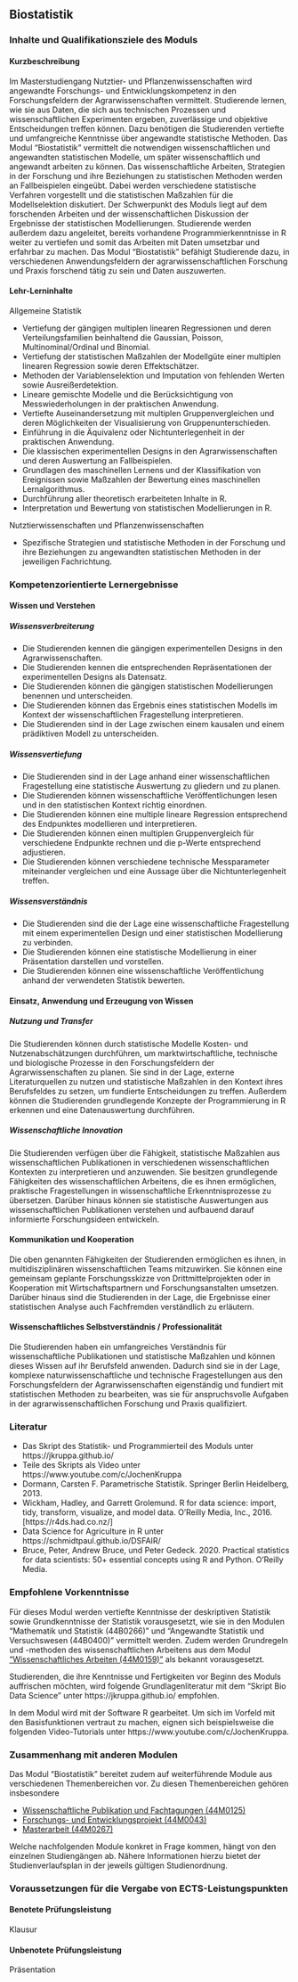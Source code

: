 ## Biostatistik {#sec-module-biostatistik}

### Inhalte und Qualifikationsziele des Moduls

#### Kurzbeschreibung

Im Masterstudiengang Nutztier- und Pflanzenwissenschaften wird angewandte Forschungs- und Entwicklungskompetenz in den Forschungsfeldern der Agrarwissenschaften vermittelt. Studierende lernen, wie sie aus Daten, die sich aus technischen Prozessen und wissenschaftlichen Experimenten ergeben, zuverlässige und objektive Entscheidungen treffen können. Dazu benötigen die Studierenden vertiefte und umfangreiche Kenntnisse über angewandte statistische Methoden. Das Modul "Biostatistik" vermittelt die notwendigen wissenschaftlichen und angewandten statistischen Modelle, um später wissenschaftlich und angewandt arbeiten zu können. Das wissenschaftliche Arbeiten, Strategien in der Forschung und ihre Beziehungen zu statistischen Methoden werden an Fallbeispielen eingeübt. Dabei werden verschiedene statistische Verfahren vorgestellt und die statistischen Maßzahlen für die Modellselektion diskutiert. Der Schwerpunkt des Moduls liegt auf dem forschenden Arbeiten und der wissenschaftlichen Diskussion der Ergebnisse der statistischen Modellierungen. Studierende werden außerdem dazu angeleitet, bereits vorhandene Programmierkenntnisse in R weiter zu vertiefen und somit das Arbeiten mit Daten umsetzbar und erfahrbar zu machen. Das Modul "Biostatistik" befähigt Studierende dazu, in verschiedenen Anwendungsfeldern der agrarwissenschaftlichen Forschung und Praxis forschend tätig zu sein und Daten auszuwerten.

#### Lehr-Lerninhalte

Allgemeine Statistik

-   Vertiefung der gängigen multiplen linearen Regressionen und deren Verteilungsfamilien beinhaltend die Gaussian, Poisson, Multinominal/Ordinal und Binomial.
-   Vertiefung der statistischen Maßzahlen der Modellgüte einer multiplen linearen Regression sowie deren Effektschätzer.
-   Methoden der Variablenselektion und Imputation von fehlenden Werten sowie Ausreißerdetektion.
-   Lineare gemischte Modelle und die Berücksichtigung von Messwiederholungen in der praktischen Anwendung.
-   Vertiefte Auseinandersetzung mit multiplen Gruppenvergleichen und deren Möglichkeiten der Visualisierung von Gruppenunterschieden.
-   Einführung in die Äquivalenz oder Nichtunterlegenheit in der praktischen Anwendung.
-   Die klassischen experimentellen Designs in den Agrarwissenschaften und deren Auswertung an Fallbeispielen.
-   Grundlagen des maschinellen Lernens und der Klassifikation von Ereignissen sowie Maßzahlen der Bewertung eines maschinellen Lernalgorithmus.
-   Durchführung aller theoretisch erarbeiteten Inhalte in R.
-   Interpretation und Bewertung von statistischen Modellierungen in R.

Nutztierwissenschaften und Pflanzenwissenschaften

-   Spezifische Strategien und statistische Methoden in der Forschung und ihre Beziehungen zu angewandten statistischen Methoden in der jeweiligen Fachrichtung.

### Kompetenzorientierte Lernergebnisse

#### Wissen und Verstehen

##### Wissensverbreiterung

-   Die Studierenden kennen die gängigen experimentellen Designs in den Agrarwissenschaften.
-   Die Studierenden kennen die entsprechenden Repräsentationen der experimentellen Designs als Datensatz.
-   Die Studierenden können die gängigen statistischen Modellierungen benennen und unterscheiden.
-   Die Studierenden können das Ergebnis eines statistischen Modells im Kontext der wissenschaftlichen Fragestellung interpretieren.
-   Die Studierenden sind in der Lage zwischen einem kausalen und einem prädiktiven Modell zu unterscheiden.

##### Wissensvertiefung

-   Die Studierenden sind in der Lage anhand einer wissenschaftlichen Fragestellung eine statistische Auswertung zu gliedern und zu planen.
-   Die Studierenden können wissenschaftliche Veröffentlichungen lesen und in den statistischen Kontext richtig einordnen.
-   Die Studierenden können eine multiple lineare Regression entsprechend des Endpunktes modellieren und interpretieren.
-   Die Studierenden können einen multiplen Gruppenvergleich für verschiedene Endpunkte rechnen und die p-Werte entsprechend adjustieren.
-   Die Studierenden können verschiedene technische Messparameter miteinander vergleichen und eine Aussage über die Nichtunterlegenheit treffen.

##### Wissensverständnis

-   Die Studierenden sind die der Lage eine wissenschaftliche Fragestellung mit einem experimentellen Design und einer statistischen Modellierung zu verbinden.
-   Die Studierenden können eine statistische Modellierung in einer Präsentation darstellen und vorstellen.
-   Die Studierenden können eine wissenschaftliche Veröffentlichung anhand der verwendeten Statistik bewerten.

#### Einsatz, Anwendung und Erzeugung von Wissen

##### Nutzung und Transfer

Die Studierenden können durch statistische Modelle Kosten- und Nutzenabschätzungen durchführen, um marktwirtschaftliche, technische und biologische Prozesse in den Forschungsfeldern der Agrarwissenschaften zu planen. Sie sind in der Lage, externe Literaturquellen zu nutzen und statistische Maßzahlen in den Kontext ihres Berufsfeldes zu setzen, um fundierte Entscheidungen zu treffen. Außerdem können die Studierenden grundlegende Konzepte der Programmierung in R erkennen und eine Datenauswertung durchführen.

##### Wissenschaftliche Innovation

Die Studierenden verfügen über die Fähigkeit, statistische Maßzahlen aus wissenschaftlichen Publikationen in verschiedenen wissenschaftlichen Kontexten zu interpretieren und anzuwenden. Sie besitzen grundlegende Fähigkeiten des wissenschaftlichen Arbeitens, die es ihnen ermöglichen, praktische Fragestellungen in wissenschaftliche Erkenntnisprozesse zu übersetzen. Darüber hinaus können sie statistische Auswertungen aus wissenschaftlichen Publikationen verstehen und aufbauend darauf informierte Forschungsideen entwickeln.

#### Kommunikation und Kooperation

Die oben genannten Fähigkeiten der Studierenden ermöglichen es ihnen, in multidisziplinären wissenschaftlichen Teams mitzuwirken. Sie können eine gemeinsam geplante Forschungsskizze von Drittmittelprojekten oder in Kooperation mit Wirtschaftspartnern und Forschungsanstalten umsetzen. Darüber hinaus sind die Studierenden in der Lage, die Ergebnisse einer statistischen Analyse auch Fachfremden verständlich zu erläutern.

#### Wissenschaftliches Selbstverständnis / Professionalität

Die Studierenden haben ein umfangreiches Verständnis für wissenschaftliche Publikationen und statistische Maßzahlen und können dieses Wissen auf ihr Berufsfeld anwenden. Dadurch sind sie in der Lage, komplexe naturwissenschaftliche und technische Fragestellungen aus den Forschungsfeldern der Agrarwissenschaften eigenständig und fundiert mit statistischen Methoden zu bearbeiten, was sie für anspruchsvolle Aufgaben in der agrarwissenschaftlichen Forschung und Praxis qualifiziert.

### Literatur

-   Das Skript des Statistik- und Programmierteil des Moduls unter https://jkruppa.github.io/
-   Teile des Skripts als Video unter https://www.youtube.com/c/JochenKruppa
-   Dormann, Carsten F. Parametrische Statistik. Springer Berlin Heidelberg, 2013.
-   Wickham, Hadley, and Garrett Grolemund. R for data science: import, tidy, transform, visualize, and model data. O'Reilly Media, Inc., 2016. \[https://r4ds.had.co.nz/\]
-   Data Science for Agriculture in R unter https://schmidtpaul.github.io/DSFAIR/
-   Bruce, Peter, Andrew Bruce, und Peter Gedeck. 2020. Practical statistics for data scientists: 50+ essential concepts using R and Python. O'Reilly Media.

### Empfohlene Vorkenntnisse

Für dieses Modul werden vertiefte Kenntnisse der deskriptiven Statistik sowie Grundkenntnisse der Statistik vorausgesetzt, wie sie in den Modulen "Mathematik und Statistik (44B0266)" und "Angewandte Statistik und Versuchswesen (44B0400)" vermittelt werden. Zudem werden Grundregeln und -methoden des wissenschaftlichen Arbeitens aus dem Modul ["Wissenschaftliches Arbeiten (44M0159)"](https://www.hs-osnabrueck.de/module/44m0159/) als bekannt vorausgesetzt.

Studierenden, die ihre Kenntnisse und Fertigkeiten vor Beginn des Moduls auffrischen möchten, wird folgende Grundlagenliteratur mit dem "Skript Bio Data Science" unter https://jkruppa.github.io/ empfohlen.

In dem Modul wird mit der Software R gearbeitet. Um sich im Vorfeld mit den Basisfunktionen vertraut zu machen, eignen sich beispielsweise die folgenden Video-Tutorials unter https://www.youtube.com/c/JochenKruppa.

### Zusammenhang mit anderen Modulen

Das Modul "Biostatistik" bereitet zudem auf weiterführende Module aus verschiedenen Themenbereichen vor. Zu diesen Themenbereichen gehören insbesondere

-   [Wissenschaftliche Publikation und Fachtagungen (44M0125)](https://www.hs-osnabrueck.de/module/44m0125/)
-   [Forschungs- und Entwicklungsprojekt (44M0043)](https://www.hs-osnabrueck.de/module/44m0043/)
-   [Masterarbeit (44M0267)](https://www.hs-osnabrueck.de/module/44m0267/)

Welche nachfolgenden Module konkret in Frage kommen, hängt von den einzelnen Studiengängen ab. Nähere Informationen hierzu bietet der Studienverlaufsplan in der jeweils gültigen Studienordnung.

### Voraussetzungen für die Vergabe von ECTS-Leistungspunkten

#### Benotete Prüfungsleistung

Klausur

#### Unbenotete Prüfungsleistung

Präsentation
